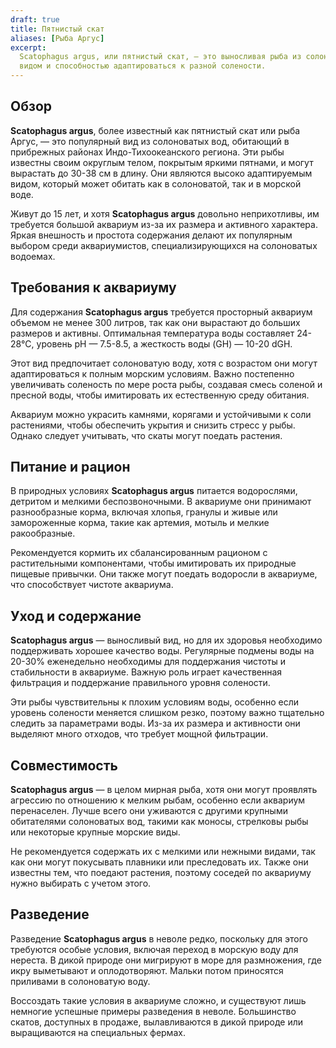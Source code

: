 ```yaml
---
draft: true
title: Пятнистый скат
aliases: [Рыба Аргус]
excerpt:
  Scatophagus argus, или пятнистый скат, — это выносливая рыба из солоноватых вод, известная своим характерным пятнистым
  видом и способностью адаптироваться к разной солености.
---
```


## Обзор

**Scatophagus argus**, более известный как пятнистый скат или рыба Аргус, — это популярный вид из солоноватых вод,
обитающий в прибрежных районах Индо-Тихоокеанского региона. Эти рыбы известны своим округлым телом, покрытым яркими
пятнами, и могут вырастать до 30-38 см в длину. Они являются высоко адаптируемым видом, который может обитать как в
солоноватой, так и в морской воде.

Живут до 15 лет, и хотя **Scatophagus argus** довольно неприхотливы, им требуется большой аквариум из-за их размера и
активного характера. Яркая внешность и простота содержания делают их популярным выбором среди аквариумистов,
специализирующихся на солоноватых водоемах.

## Требования к аквариуму

Для содержания **Scatophagus argus** требуется просторный аквариум объемом не менее 300 литров, так как они вырастают до
больших размеров и активны. Оптимальная температура воды составляет 24-28°C, уровень pH — 7.5-8.5, а жесткость воды (GH)
— 10-20 dGH.

Этот вид предпочитает солоноватую воду, хотя с возрастом они могут адаптироваться к полным морским условиям. Важно
постепенно увеличивать соленость по мере роста рыбы, создавая смесь соленой и пресной воды, чтобы имитировать их
естественную среду обитания.

Аквариум можно украсить камнями, корягами и устойчивыми к соли растениями, чтобы обеспечить укрытия и снизить стресс у
рыбы. Однако следует учитывать, что скаты могут поедать растения.

## Питание и рацион

В природных условиях **Scatophagus argus** питается водорослями, детритом и мелкими беспозвоночными. В аквариуме они
принимают разнообразные корма, включая хлопья, гранулы и живые или замороженные корма, такие как артемия, мотыль и
мелкие ракообразные.

Рекомендуется кормить их сбалансированным рационом с растительными компонентами, чтобы имитировать их природные пищевые
привычки. Они также могут поедать водоросли в аквариуме, что способствует чистоте аквариума.

## Уход и содержание

**Scatophagus argus** — выносливый вид, но для их здоровья необходимо поддерживать хорошее качество воды. Регулярные
подмены воды на 20-30% еженедельно необходимы для поддержания чистоты и стабильности в аквариуме. Важную роль играет
качественная фильтрация и поддержание правильного уровня солености.

Эти рыбы чувствительны к плохим условиям воды, особенно если уровень солености меняется слишком резко, поэтому важно
тщательно следить за параметрами воды. Из-за их размера и активности они выделяют много отходов, что требует мощной
фильтрации.

## Совместимость

**Scatophagus argus** — в целом мирная рыба, хотя они могут проявлять агрессию по отношению к мелким рыбам, особенно
если аквариум перенаселен. Лучше всего они уживаются с другими крупными обитателями солоноватых вод, такими как моносы,
стрелковы рыбы или некоторые крупные морские виды.

Не рекомендуется содержать их с мелкими или нежными видами, так как они могут покусывать плавники или преследовать их.
Также они известны тем, что поедают растения, поэтому соседей по аквариуму нужно выбирать с учетом этого.

## Разведение

Разведение **Scatophagus argus** в неволе редко, поскольку для этого требуются особые условия, включая переход в морскую
воду для нереста. В дикой природе они мигрируют в море для размножения, где икру выметывают и оплодотворяют. Мальки
потом приносятся приливами в солоноватую воду.

Воссоздать такие условия в аквариуме сложно, и существуют лишь немногие успешные примеры разведения в неволе.
Большинство скатов, доступных в продаже, вылавливаются в дикой природе или выращиваются на специальных фермах.
